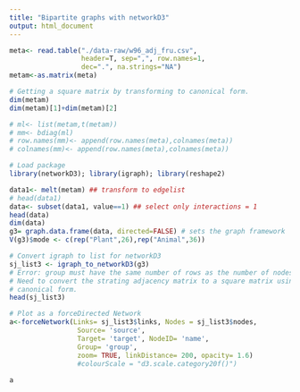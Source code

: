 ```yaml
---
title: "Bipartite graphs with networkD3"
output: html_document
---
```

```r

meta<- read.table("./data-raw/w96_adj_fru.csv", 
                  header=T, sep=",", row.names=1,
                  dec=".", na.strings="NA")
metam<-as.matrix(meta)

# Getting a square matrix by transforming to canonical form.
dim(metam)
dim(metam)[1]+dim(metam)[2]

# ml<- list(metam,t(metam))
# mm<- bdiag(ml)
# row.names(mm)<- append(row.names(meta),colnames(meta))
# colnames(mm)<- append(row.names(meta),colnames(meta))

```

```r
# Load package
library(networkD3); library(igraph); library(reshape2)

data1<- melt(metam) ## transform to edgelist
# head(data1)
data<- subset(data1, value==1) ## select only interactions = 1
head(data)
dim(data)
g3= graph.data.frame(data, directed=FALSE) # sets the graph framework
V(g3)$mode <- c(rep("Plant",26),rep("Animal",36))

# Convert igraph to list for networkD3
sj_list3 <- igraph_to_networkD3(g3)
# Error: group must have the same number of rows as the number of nodes in g.
# Need to convert the strating adjacency matrix to a square matrix using the 
# canonical form.
head(sj_list3)

# Plot as a forceDirected Network
a<-forceNetwork(Links= sj_list3$links, Nodes = sj_list3$nodes, 
                 Source= 'source',
                 Target= 'target', NodeID= 'name', 
                 Group= 'group',
                 zoom= TRUE, linkDistance= 200, opacity= 1.6) 
                 #colourScale = "d3.scale.category20f()")
 
a

```

